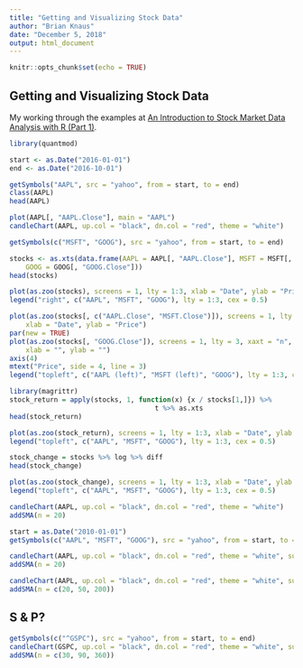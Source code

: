 ```yaml
---
title: "Getting and Visualizing Stock Data"
author: "Brian Knaus"
date: "December 5, 2018"
output: html_document
---
```


```r
knitr::opts_chunk$set(echo = TRUE)
```

## Getting and Visualizing Stock Data

My working through the examples at [An Introduction to Stock Market Data Analysis with R (Part 1)](https://ntguardian.wordpress.com/2017/03/27/introduction-stock-market-data-r-1/).

```r
library(quantmod)

start <- as.Date("2016-01-01")
end <- as.Date("2016-10-01")

getSymbols("AAPL", src = "yahoo", from = start, to = end)
class(AAPL)
head(AAPL)
```


```r
plot(AAPL[, "AAPL.Close"], main = "AAPL")
candleChart(AAPL, up.col = "black", dn.col = "red", theme = "white")
```


```r
getSymbols(c("MSFT", "GOOG"), src = "yahoo", from = start, to = end)

stocks <- as.xts(data.frame(AAPL = AAPL[, "AAPL.Close"], MSFT = MSFT[, "MSFT.Close"], 
    GOOG = GOOG[, "GOOG.Close"]))
head(stocks)
```

```r
plot(as.zoo(stocks), screens = 1, lty = 1:3, xlab = "Date", ylab = "Price")
legend("right", c("AAPL", "MSFT", "GOOG"), lty = 1:3, cex = 0.5)

```


```r
plot(as.zoo(stocks[, c("AAPL.Close", "MSFT.Close")]), screens = 1, lty = 1:2, 
    xlab = "Date", ylab = "Price")
par(new = TRUE)
plot(as.zoo(stocks[, "GOOG.Close"]), screens = 1, lty = 3, xaxt = "n", yaxt = "n", 
    xlab = "", ylab = "")
axis(4)
mtext("Price", side = 4, line = 3)
legend("topleft", c("AAPL (left)", "MSFT (left)", "GOOG"), lty = 1:3, cex = 0.5)
```


```r
library(magrittr)
stock_return = apply(stocks, 1, function(x) {x / stocks[1,]}) %>% 
                                    t %>% as.xts
head(stock_return)
```


```r
plot(as.zoo(stock_return), screens = 1, lty = 1:3, xlab = "Date", ylab = "Return")
legend("topleft", c("AAPL", "MSFT", "GOOG"), lty = 1:3, cex = 0.5)
```


```r
stock_change = stocks %>% log %>% diff
head(stock_change)
```


```r
plot(as.zoo(stock_change), screens = 1, lty = 1:3, xlab = "Date", ylab = "Log Difference")
legend("topleft", c("AAPL", "MSFT", "GOOG"), lty = 1:3, cex = 0.5)
```


```r
candleChart(AAPL, up.col = "black", dn.col = "red", theme = "white")
addSMA(n = 20)
```


```r
start = as.Date("2010-01-01")
getSymbols(c("AAPL", "MSFT", "GOOG"), src = "yahoo", from = start, to = end)
```


```r
candleChart(AAPL, up.col = "black", dn.col = "red", theme = "white", subset = "2016-01-04/")
addSMA(n = 20)
```


```r
candleChart(AAPL, up.col = "black", dn.col = "red", theme = "white", subset = "2016-01-04/")
addSMA(n = c(20, 50, 200))
```

## S & P?

```r
getSymbols(c("^GSPC"), src = "yahoo", from = start, to = end)
candleChart(GSPC, up.col = "black", dn.col = "red", theme = "white", subset = "2016-01-04/")
addSMA(n = c(30, 90, 360))
```
